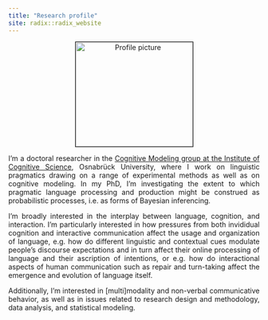 ```yaml
---
title: "Research profile"
site: radix::radix_website
---
```


<style>
body {
  text-align: justify}

h1 {
  text-align: center
}

.aligncenter {
    text-align: center;
}
</style>

<p class="aligncenter"><img src="images/profile.jpeg" alt="Profile picture" align="middle" style="width:235px;height:210px;border:1px solid black;"></p>

I'm a doctoral researcher in the [Cognitive Modeling group at the Institute of Cognitive Science](https://www.ikw.uni-osnabrueck.de/en/research_groups/cognitive_modeling/home.html), Osnabrück University, where I work on linguistic pragmatics drawing on a range of experimental methods as well as on cognitive modeling. In my PhD, I'm investigating the extent to which pragmatic language processing and production might be construed as probabilistic processes, i.e. as forms of Bayesian inferencing.

I’m broadly interested in the interplay between language, cognition, and interaction. I’m particularly interested in how pressures from both invididual cognition and interactive communication affect the usage and organization of language, e.g. how do different linguistic and contextual cues modulate people's discourse expectations and in turn affect their online processing of language and their ascription of intentions, or e.g. how do interactional aspects of human communication such as repair and turn-taking affect the emergence and evolution of language itself.

Additionally, I'm interested in [multi]modality and non-verbal communicative behavior, as well as in issues related to research design and methodology, data analysis, and statistical modeling.
